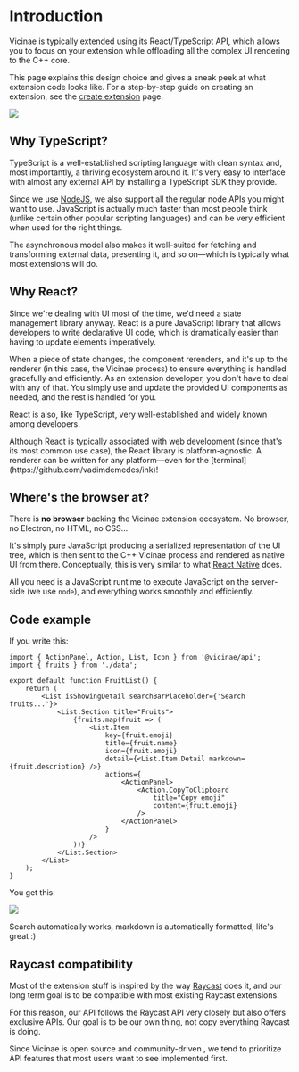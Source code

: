 # Introduction

Vicinae is typically extended using its React/TypeScript API, which allows you to focus on your extension while offloading all the complex UI rendering to the C++ core.

This page explains this design choice and gives a sneak peek at what extension code looks like. For a step-by-step guide on creating an extension, see the [create extension](/extensions/create) page.

![](/extensions/code.png)

## Why TypeScript?

TypeScript is a well-established scripting language with clean syntax and, most importantly, a thriving ecosystem around it. It's very easy to interface with almost any external API by installing a TypeScript SDK they provide.

Since we use [NodeJS](https://nodejs.org/en), we also support all the regular node APIs you might want to use. JavaScript is actually much faster than most people think (unlike certain other popular scripting languages) and can be very efficient when used for the right things.

The asynchronous model also makes it well-suited for fetching and transforming external data, presenting it, and so on—which is typically what most extensions will do.

## Why React?

Since we're dealing with UI most of the time, we'd need a state management library anyway. React is a pure JavaScript library that allows developers to write declarative UI code, which is dramatically easier than having to update elements imperatively.

When a piece of state changes, the component rerenders, and it's up to the renderer (in this case, the Vicinae process) to ensure everything is handled gracefully and efficiently. As an extension developer, you don't have to deal with any of that. You simply use and update the provided UI components as needed, and the rest is handled for you.

React is also, like TypeScript, very well-established and widely known among developers.

<Note>
Although React is typically associated with web development (since that's its most common use case), the React library is platform-agnostic. A renderer can be written for any platform—even for the [terminal](https://github.com/vadimdemedes/ink)!
</Note>

## Where's the browser at?

There is **no browser** backing the Vicinae extension ecosystem. No browser, no Electron, no HTML, no CSS...

It's simply pure JavaScript producing a serialized representation of the UI tree, which is then sent to the C++ Vicinae process and rendered as native UI from there. Conceptually, this is very similar to what [React Native](https://reactnative.dev/) does.

All you need is a JavaScript runtime to execute JavaScript on the server-side (we use `node`), and everything works smoothly and efficiently.

## Code example

If you write this:

```tsx
import { ActionPanel, Action, List, Icon } from '@vicinae/api';
import { fruits } from './data';

export default function FruitList() {
	return (
		<List isShowingDetail searchBarPlaceholder={'Search fruits...'}>
			<List.Section title="Fruits">
				{fruits.map(fruit => (
					<List.Item 
						key={fruit.emoji}
						title={fruit.name} 
						icon={fruit.emoji} 
						detail={<List.Item.Detail markdown={fruit.description} />}
						actions={
							<ActionPanel>
								<Action.CopyToClipboard 
									title="Copy emoji" 
									content={fruit.emoji} 
								/>
							</ActionPanel>
						}
					/>
				))}
			</List.Section>
		</List>
	);
}
```

You get this:

![](/extensions/intro-example.png)

Search automatically works, markdown is automatically formatted, life's great :)

## Raycast compatibility

Most of the extension stuff is inspired by the way [Raycast](https://developers.raycast.com/) does it, and our long term goal is to be compatible with most existing Raycast extensions.

For this reason, our API follows the Raycast API very closely but also offers exclusive APIs. Our goal is to be our own thing, not copy everything Raycast is doing.

<Note>
Since Vicinae is open source and community-driven , we tend to prioritize API features that most users want to see implemented first.
</Note>
